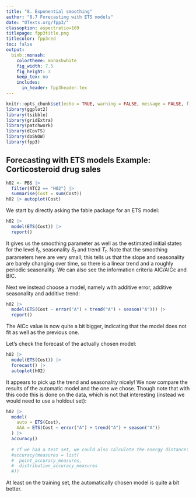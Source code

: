 ```yaml
---
title: "8. Exponential smoothing"
author: "8.7 Forecasting with ETS models"
date: "OTexts.org/fpp3/"
classoption: aspectratio=169
titlepage: fpp3title.png
titlecolor: fpp3red
toc: false
output:
  binb::monash:
    colortheme: monashwhite
    fig_width: 7.5
    fig_height: 3
    keep_tex: no
    includes:
      in_header: fpp3header.tex
---
```


```r
knitr::opts_chunk$set(echo = TRUE, warning = FALSE, message = FALSE, fig.height = 6, fig.width = 10)
library(ggplot2)
library(tsibble)
library(gridExtra)
library(patchwork)
library(dCovTS)
library(doSNOW)
library(fpp3)
```

## Forecasting with ETS models Example: Corticosteroid drug sales

```r
h02 <- PBS |>
  filter(ATC2 == "H02") |>
  summarise(Cost = sum(Cost))
h02 |> autoplot(Cost)
```

We start by directly asking the fable package for an ETS model:

```r
h02 |>
  model(ETS(Cost)) |>
  report()
```

It gives us the smoothing parameter as well as the estimated initial states for the level $\ell_t$, seasonality $S_t$ and trend $T_t$. Note that the smoothing parameters here are very small; this tells us that the slope and seasonality are barely changing over time, so there is a linear trend and a roughly periodic seasonality. We can also see the information criteria AIC/AICc and BIC.

Next we instead choose a model, namely with additive error, additive seasonality and additive trend:

```r
h02 |>
  model(ETS(Cost ~ error("A") + trend("A") + season("A"))) |>
  report()
```

The AICc value is now quite a bit bigger, indicating that the model does not fit as well as the previous one.

Let's check the forecast of the actually chosen model:

```r
h02 |>
  model(ETS(Cost)) |>
  forecast() |>
  autoplot(h02)
```

It appears to pick up the trend and seasonality nicely! We now compare the results of the automatic model and the one we chose. Though note that with this code this is done on the \emph{training} data, which is not that interesting (instead we would need to use a holdout set):

```r
h02 |>
  model(
    auto = ETS(Cost),
    AAA = ETS(Cost ~ error("A") + trend("A") + season("A"))
  ) |>
  accuracy()
  
  # If we had a test set, we could also calculate the energy distance:
  #accuracy(measures = list(
  #  point_accuracy_measures,
  #  distribution_accuracy_measures
  #))
```

At least on the training set, the automatically chosen model is quite a bit better.
<!--
## Your turn

* Use `ETS()` on some of these series:\vspace*{0.2cm}

> `tourism`, `gafa_stock`, `pelt`

* Does it always give good forecasts?

* Find an example where it does not work well. Can you figure out why?

 -->
